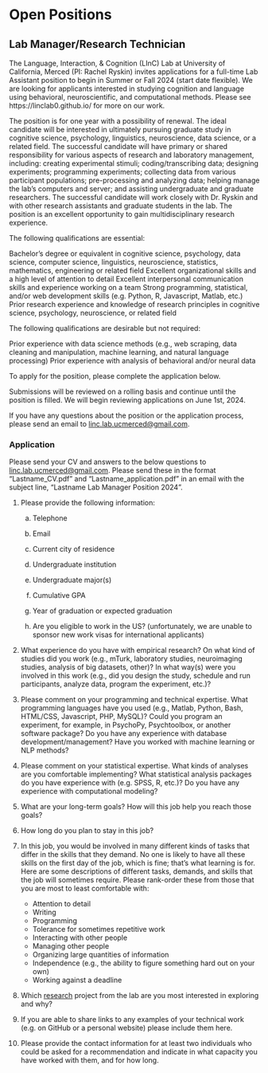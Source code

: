 # Open Positions

## Lab Manager/Research Technician

The Language, Interaction, & Cognition (LInC) Lab at University of California, Merced (PI: Rachel Ryskin) invites applications for a full-time Lab Assistant position to begin in Summer or Fall 2024 (start date flexible). We are looking for applicants interested in studying cognition and language using behavioral, neuroscientific, and computational methods. Please see https://linclab0.github.io/ for more on our work.

The position is for one year with a possibility of renewal. The ideal candidate will be interested in ultimately pursuing graduate study in cognitive science, psychology, linguistics, neuroscience, data science, or a related field. The successful candidate will have primary or shared responsibility for various aspects of research and laboratory management, including: creating experimental stimuli; coding/transcribing data; designing experiments; programming experiments; collecting data from various participant populations; pre-processing and analyzing data; helping manage the lab's computers and server; and assisting undergraduate and graduate researchers. The successful candidate will work closely with Dr. Ryskin and with other research assistants and graduate students in the lab. The position is an excellent opportunity to gain multidisciplinary research experience.

The following qualifications are essential:

Bachelor’s degree or equivalent in cognitive science, psychology, data science, computer science, linguistics, neuroscience, statistics, mathematics, engineering or related field
Excellent organizational skills and a high level of attention to detail
Excellent interpersonal communication skills and experience working on a team
Strong programming, statistical, and/or web development skills (e.g. Python, R, Javascript, Matlab, etc.)
Prior research experience and knowledge of research principles in cognitive science, psychology, neuroscience, or related field

The following qualifications are desirable but not required:

Prior experience with data science methods (e.g., web scraping, data cleaning and manipulation, machine learning, and natural language processing)
Prior experience with analysis of behavioral and/or neural data

To apply for the position, please complete the application below.

Submissions will be reviewed on a rolling basis and continue until the position is filled. We will begin reviewing applications on June 1st, 2024.


If you have any questions about the position or the application process, please send an email to [linc.lab.ucmerced@gmail.com](mailto:linc.lab.ucmerced@gmail.com).

### Application

Please send your CV and answers to the below questions to [linc.lab.ucmerced@gmail.com](mailto:linc.lab.ucmerced@gmail.com). Please send these in the format “Lastname_CV.pdf” and “Lastname_application.pdf” in an email with the subject line, “Lastname Lab Manager Position 2024”.

1. Please provide the following information:
  
    a)   Telephone

    b)   Email
  
    c)   Current city of residence

    d)   Undergraduate institution

    e)   Undergraduate major(s)

    f) 	Cumulative GPA

    g)   Year of graduation or expected graduation
  
    h)   Are you eligible to work in the US? (unfortunately, we are unable to sponsor new work visas for international applicants)
  
2. What experience do you have with empirical research? On what kind of studies did you work (e.g., mTurk, laboratory studies, neuroimaging studies, analysis of big datasets, other)? In what way(s) were you involved in this work (e.g., did you design the study, schedule and run participants, analyze data, program the experiment, etc.)?

3. Please comment on your programming and technical expertise. What programming languages have you used (e.g., Matlab, Python, Bash, HTML/CSS, Javascript, PHP, MySQL)? Could you program an experiment, for example, in PsychoPy, Psychtoolbox, or another software package? Do you have any experience with database development/management? Have you worked with machine learning or NLP methods?

4. Please comment on your statistical expertise. What kinds of analyses are you comfortable implementing? What statistical analysis packages do you have experience with (e.g. SPSS, R, etc.)? Do you have any experience with computational modeling?

5. What are your long-term goals? How will this job help you reach those goals?

6. How long do you plan to stay in this job?

7. In this job, you would be involved in many different kinds of tasks that differ in the skills that they demand. No one is likely to have all these skills on the first day of the job, which is fine; that’s what learning is for. Here are some descriptions of different tasks, demands, and skills that the job will sometimes require. Please rank-order these from those that you are most to least comfortable with:

   	- Attention to detail
   	- Writing
   	- Programming
   	- Tolerance for sometimes repetitive work
   	- Interacting with other people
   	- Managing other people
   	- Organizing large quantities of information
   	- Independence (e.g., the ability to figure something hard out on your own)
   	- Working against a deadline
 
 
8. Which [research](research.qmd) project from the lab are you most interested in exploring and why? 

9. If you are able to share links to any examples of your technical work (e.g. on GitHub or a personal website) please include them here.

10. Please provide the contact information for at least two individuals who could be asked for a recommendation and indicate in what capacity you have worked with them, and for how long.
 

